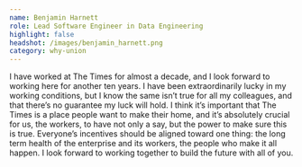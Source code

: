 ```yaml
---
name: Benjamin Harnett
role: Lead Software Engineer in Data Engineering
highlight: false
headshot: /images/benjamin_harnett.png
category: why-union
---
```

I have worked at The Times for almost a decade, and I look forward to working here for another ten years. I have been extraordinarily lucky in my working conditions, but I know the same isn’t true for all my colleagues, and that there’s no guarantee my luck will hold. I think it’s important that The Times is a place people want to make their home, and it’s absolutely crucial for us, the workers, to have not only a say, but the power to make sure this is true. Everyone’s incentives should be aligned toward one thing: the long term health of the enterprise and its workers, the people who make it all happen. I look forward to working together to build the future with all of you.
